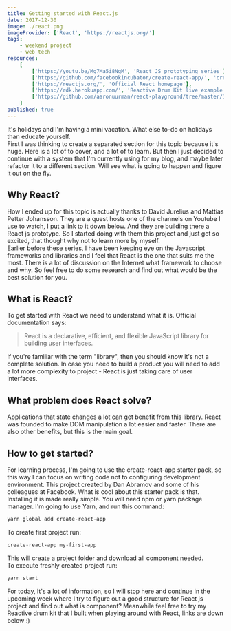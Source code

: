 ```yaml
---
title: Getting started with React.js
date: 2017-12-30
image: ./react.png
imageProvider: ['React', 'https://reactjs.org/']
tags:
    - weekend project
    - web tech
resources:
    [
        ['https://youtu.be/Mg7Ma5i8NgM', 'React JS prototyping series'],
        ['https://github.com/facebookincubator/create-react-app/', 'create-react-app'],
        ['https://reactjs.org/', 'Official React homepage'],
        ['https://rdk.herokuapp.com/', 'Reactive Drum Kit live example'],
        ['https://github.com/aaronuurman/react-playground/tree/master/1-drum-kit', 'Reactive Drum Kit source code'],
    ]
published: true
---
```


It's holidays and I'm having a mini vacation. What else to-do on holidays than
educate yourself.<br/> First I was thinking to create a separated section for
this topic because it's huge. Here is a lot of to cover, and a lot of to learn.
But then I just decided to continue with a system that I'm currently using for
my blog, and maybe later refactor it to a different section. Will see what is
going to happen and figure it out on the fly.<br/>

## Why React?

How I ended up for this topic is actually thanks to David Jurelius and Mattias
Petter Johansson. They are a quest hosts one of the channels on Youtube I use to
watch, I put a link to it down below. And they are building there a React js
prototype. So I started doing with them this project and just got so excited,
that thought why not to learn more by myself. <br/> Earlier before these series,
I have been keeping eye on the Javascript frameworks and libraries and I feel
that React is the one that suits me the most. There is a lot of discussion on
the Internet what framework to choose and why. So feel free to do some research
and find out what would be the best solution for you.<br/>

## What is React?

To get started with React we need to understand what it is. Official
documentation says:

> React is a declarative, efficient, and flexible JavaScript library for
> building user interfaces.

If you're familiar with the term "library", then you should know it's not a
complete solution. In case you need to build a product you will need to add a
lot more complexity to project - React is just taking care of user interfaces.

## What problem does React solve?

Applications that state changes a lot can get benefit from this library. React
was founded to make DOM manipulation a lot easier and faster. There are also
other benefits, but this is the main goal.

## How to get started?

For learning process, I'm going to use the create-react-app starter pack, so
this way I can focus on writing code not to configuring development environment.
This project created by Dan Abramov and some of his colleagues at Facebook. What
is cool about this starter pack is that.<br /> Installing it is made really
simple. You will need npm or yarn package manager. I'm going to use Yarn, and
run this command:

```bash
yarn global add create-react-app
```

To create first project run:

```bash
create-react-app my-first-app
```

This will create a project folder and download all component needed.<br/>
To execute freshly created project run:

```bash
yarn start
```

For today, It's a lot of information, so I will stop here and continue in the
upcoming week where I try to figure out a good structure for React js project
and find out what is component? Meanwhile feel free to try my Reactive drum kit
that I built when playing around with React, links are down below :)
